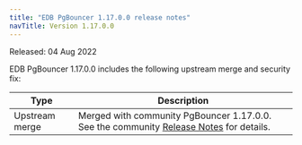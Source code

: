 ```yaml
---
title: "EDB PgBouncer 1.17.0.0 release notes"
navTitle: Version 1.17.0.0
---
```


Released: 04 Aug 2022

EDB PgBouncer 1.17.0.0 includes the following upstream merge and security fix:

| Type         | Description                                                                                                                                                                                                                                                                                                                                                                                                                                                                                                                                 |
| ------------ |-------------------------------------------------------------------------------------------------------------------------------------------------------------------------------------------------------------------------------------------------------------------------------------------------------------------------------------------------------------------------------------------------------------------------------------------------------------------------------------------------------------------------------------------- |
| Upstream merge | Merged with community PgBouncer 1.17.0.0. See the community [Release Notes](https://www.pgbouncer.org/changelog.html#pgbouncer-117x) for details.                                                                                                                                                                                                                                                                                                                                                                                         |
